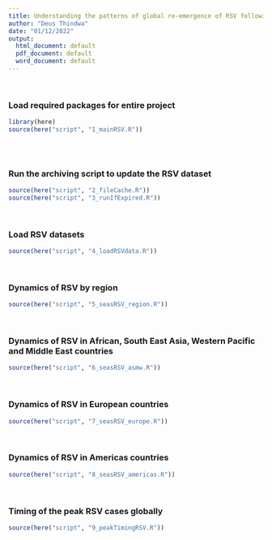 ```yaml
---
title: Understanding the patterns of global re-emergence of RSV following COVID19 pandemic
author: "Deus Thindwa"
date: "01/12/2022"
output:
  html_document: default
  pdf_document: default
  word_document: default
---
```


```{=html}
<style type="text/css">
.main-container {
  max-width: 1300px;
  margin-left: auto;
  margin-right: auto;
}
</style>
```

&nbsp;

### Load required packages for entire project

```r
library(here)
source(here("script", "1_mainRSV.R"))
                        
```

&nbsp;

### Run the archiving script to update the RSV dataset

```r

source(here("script", "2_fileCache.R"))
source(here("script", "3_runIfExpired.R"))

```

&nbsp;

### Load RSV datasets

```r

source(here("script", "4_loadRSVdata.R"))

```

&nbsp;

### Dynamics of RSV by region

```r

source(here("script", "5_seasRSV_region.R"))

```

&nbsp;

### Dynamics of RSV in African, South East Asia, Western Pacific and Middle East countries

```r

source(here("script", "6_seasRSV_asmw.R"))

```

&nbsp;

### Dynamics of RSV in European countries

```r

source(here("script", "7_seasRSV_europe.R"))

```

&nbsp;

### Dynamics of RSV in Americas countries

```r

source(here("script", "8_seasRSV_americas.R"))

```

&nbsp;

### Timing of the peak RSV cases globally

```r

source(here("script", "9_peakTimingRSV.R"))

```

